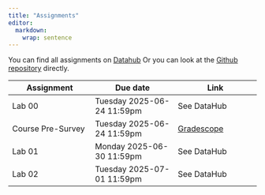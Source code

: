 ```yaml
---
title: "Assignments"
editor: 
  markdown: 
    wrap: sentence
---
```


You can find all assignments on [Datahub](https://datahub.berkeley.edu/hub/user-redirect/git-pull?repo=https%3A%2F%2Fgithub.com%2Fberkeley-stat131a%2Fsummer-2025-assignments%2F&urlpath=rstudio%2F&branch=main)
Or you can look at the [Github repository](https://github.com/berkeley-stat131a/summer-2025-assignments) directly.

| Assignment | Due date | Link |
| --- | --- | --- |
| Lab 00 | Tuesday 2025-06-24 11:59pm | See DataHub |
| Course Pre-Survey | Tuesday 2025-06-24 11:59pm | [Gradescope](https://www.gradescope.com/courses/1057811) |
| Lab 01 | Monday 2025-06-30 11:59pm | See DataHub |
| Lab 02 | Tuesday 2025-07-01 11:59pm | See DataHub |
